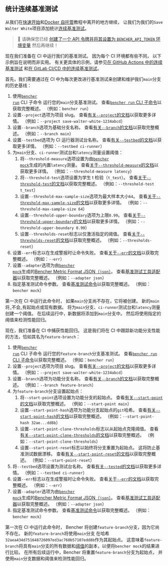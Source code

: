 
## 统计连续基准测试

从我们在[快速开始][quick start]和[Docker 自托管][docker self-hosted]教程中离开的地方继续，
让我们为我们的`Save Walter White`项目添加统计[连续基准测试][continuous benchmarking]。

> 🐰 请确保您已经
> [创建了一个 API 令牌并将其设置为 `BENCHER_API_TOKEN` 环境变量][create an api token]
> 然后再继续！

[quick start]: /zh/docs/tutorial/quick-start/
[docker self-hosted]: /zh/docs/tutorial/docker/
[continuous benchmarking]: /zh/docs/explanation/continuous-benchmarking/
[create an api token]: /zh/docs/tutorial/quick-start/#create-an-api-token

现在我们准备在 CI 中运行我们的基准测试。
因为每个 CI 环境都有些不同，
以下示例旨在说明而非实用。
有关更具体的示例，请参见[在 GitHub Actions 中的连续基准测试][github actions]
和[在 GitLab CI/CD 中的连续基准测试][gitlab ci/cd]。

[github actions]: /zh/docs/how-to/github-actions/
[gitlab ci/cd]: /zh/docs/how-to/gitlab-ci-cd/

首先，我们需要通过在 CI 中为每次更改进行基准测试来创建和维护我们`main`分支的历史基线：

<RunMainStatistical />

1. 使用<code><a href="/zh/docs/explanation/bencher-run/">bencher run</a></code> CLI 子命令
   运行您的`main`分支基准测试。
   查看[`bencher run` CLI 子命令][bencher run]以获取完整概述。
   （例如：`bencher run`）
2. 设置`--project`选项为项目 slug。
   查看[有关`--project`的文档][project option]以获取更多详情。
   （例如：`--project save-walter-white-1234abcd`）
3. 设置`--branch`选项为基础分支名称。
   查看[有关`--branch`的文档][branch option]以获取完整概述。
   （例如：`--branch main`）
4. 设置`--testbed`选项为 CI 运行器测试台名称。
   查看[有关`--testbed`的文档][testbed option]以获取更多详情。
   （例如：`--testbed ci-runner`）
5. 为`main`分支、`ci-runner`测试台和`latency`测量设置阈值：
   1. 将`--threshold-measure`选项设置为由<code><a href="/zh/docs/reference/bencher-metric-format/#bencher-mock">bencher mock</a></code>生成的内置`latency`测量。
   查看[关于`--threshold-measure`的文档][threshold measure option]以获取更多详情。
   （例如：`--threshold-measure latency`）
   2. 将`--threshold-test`选项设置为学生 t 检验（`t_test`）。
   查看[关于`--threshold-test`的文档][threshold test option]以获取完整概述。
   （例如：`--threshold-test t_test`）
   3. 设置`--threshold-max-sample-size`选项为最大样本大小`64`。
   查看[关于`--threshold-max-sample-size`的文档][threshold max sample size]以获取更多详情。
   （例如：`--threshold-max-sample-size 64`）
   4. 设置`--threshold-upper-boundary`选项为上限`0.99`。
   查看[关于`--threshold-upper-boundary`的文档][threshold upper boundary]以获取更多详情。
   （例如：`--threshold-upper-boundary 0.99`）
   5. 设置`--thresholds-reset`标志以仅激活指定的阈值。
   查看[关于`--thresholds-reset`的文档][thresholds reset]以获取完整概述。
   （例如：`--thresholds-reset`）
6. 设置`--err`标志以在生成警报时让命令失败。
   查看[关于`--err`的文档][alert err]以获取完整概述。
   （例如：`--err`）
7. 设置`--adapter`选项为由<code><a href="/zh/docs/reference/bencher-metric-format/#bencher-mock">bencher mock</a></code>生成的[Bencher Metric Format JSON（`json`）][bmf]。
   查看[基准测试工具适配器][adapter json]以获取完整概述。
   （例如：`--adapter json`）
8. 指定基准测试命令参数。
   查看[基准测试命令][command argument]以获取完整概述。
   （例如：`bencher mock`）

第一次在 CI 中运行此命令时，
如果`main`分支尚不存在，它将被创建。
新的`main`将_不会_有起始点或现有数据。
将为`main`分支、`ci-runner`测试台和`latency`测量创建一个阈值。
在后续运行中，新数据将添加到`main`分支中。
然后将使用指定的阈值来检测性能回归。

[bencher run]: /zh/docs/explanation/bencher-run/
[project option]: /zh/docs/explanation/bencher-run/#--project-project
[branch option]: /zh/docs/explanation/branch-selection/#--branch-branch
[testbed option]: /zh/docs/explanation/bencher-run/#--testbed-testbed
[threshold measure option]: /zh/docs/explanation/thresholds/#--threshold-measure-measure
[threshold test option]: /zh/docs/explanation/thresholds/#--threshold-test-test
[threshold max sample size]: /zh/docs/explanation/thresholds/#--threshold-max-sample-size-size
[threshold upper boundary]: /zh/docs/explanation/thresholds/#--threshold-upper-boundary-boundary
[thresholds reset]: /zh/docs/explanation/thresholds/#--thresholds-reset
[alert err]: /zh/docs/explanation/thresholds/#--err
[bmf]: /zh/docs/reference/bencher-metric-format/
[adapter json]: /zh/docs/explanation/adapters/#-json
[command argument]: /zh/docs/explanation/bencher-run/#benchmark-command

现在，我们准备在 CI 中捕获性能回归。
这是我们将在 CI 中跟踪新功能分支性能的方法，恰如其名为`feature-branch`：

<RunFeatureStatistical />

1. 使用<code><a href="/zh/docs/explanation/bencher-run/">bencher run</a></code> CLI 子命令
   运行您的`feature-branch`分支基准测试。
   查看[`bencher run` CLI 子命令][bencher run]以获取完整概述。
   （例如：`bencher run`）
2. 设置`--project`选项为项目 slug。
   查看[有关`--project`的文档][project option]以获取更多详情。
   （例如：`--project save-walter-white-1234abcd`）
3. 设置`--branch`选项为功能分支名称。
   查看[有关`--branch`的文档][branch option]以获取完整概述。
   （例如：`--branch feature-branch`）
4. 为`feature-branch`分支设置起始点：
   1. 将`--start-point`选项设置为功能分支的起始点。
   查看[有关`--start-point`的文档][start point]以获取完整概述。
   （例如：`--start-point main`）
   2. 设置`--start-point-hash`选项为功能分支起始点的`git`哈希。
   查看[有关`--start-point-hash`的文档][start point hash]以获取完整概述。
   （例如：`--start-point-hash 32ae...dd8b`）
   3. 设置`--start-point-clone-thresholds`标志以从起始点克隆阈值。
   查看[有关`--start-point-clone-thresholds`的文档][start point clone thresholds]以获取完整概述。
   （例如：`--start-point-clone-thresholds`）
   4. 设置`--start-point-reset`标志以始终将分支重置为起始点。
   这将防止基准测试数据漂移。
   查看[有关`--start-point-reset`的文档][start point reset]以获取完整概述。
   （例如：`--start-point-reset`）
5. 将`--testbed`选项设置为测试台名称。
   查看[有关`--tested`的文档][testbed option]以获取更多详情。
   （例如：`--testbed ci-runner`）
6. 设置`--err`标志以在生成警报时让命令失败。
   查看[关于`--err`的文档][alert err]以获取完整概述。
   （例如：`--err`）
7. 设置`--adapter`选项为由<code><a href="/zh/docs/reference/bencher-metric-format/#bencher-mock">bencher mock</a></code>生成的[Bencher Metric Format JSON（`json`）][bmf]。
   查看[基准测试工具适配器][adapter json]以获取完整概述。
   （例如：`--adapter json`）
8. 指定基准测试命令参数。
   查看[基准测试命令][command argument]以获取完整概述。
   （例如：`bencher mock`）

第一次在 CI 中运行此命令时，
Bencher 将创建`feature-branch`分支，因为它尚不存在。
新的`feature-branch`将使用`main`分支
在哈希`32aea434d751648726097ed3ac760b57107edd8b`作为其起始点。
这意味着`feature-branch`将具有`main`分支的所有数据和[阈值][thresholds]的副本，以便将`bencher mock`的结果进行比较。
在所有后续运行中，Bencher 将重置`feature-branch`分支为起始点，
并使用`main`分支数据和阈值来检测性能回归。

[start point]: /zh/docs/explanation/branch-selection/#--start-point-branch
[start point hash]: /zh/docs/explanation/branch-selection/#--start-point-hash-hash
[start point clone thresholds]: /zh/docs/explanation/branch-selection/#--start-point-clone-thresholds
[start point reset]: /zh/docs/explanation/branch-selection/#--start-point-reset
[thresholds]: /zh/docs/explanation/thresholds/